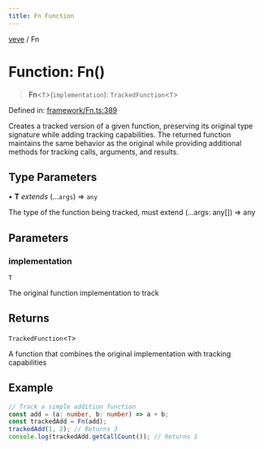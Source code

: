 ```yaml
---
title: Fn Function
---
```


[veve](./Types) / Fn


# Function: Fn()

> **Fn**\<`T`\>(`implementation`): `TrackedFunction`\<`T`\>

Defined in: [framework/Fn.ts:389](https://github.com/tinytools-oss/veve/blob/be5b78158f59e7a302962ea6dd3ce70d92b54d39/src/framework/Fn.ts#L389)

Creates a tracked version of a given function, preserving its original type signature while
adding tracking capabilities. The returned function maintains the same behavior as the original
while providing additional methods for tracking calls, arguments, and results.

## Type Parameters

• **T** *extends* (...`args`) => `any`

The type of the function being tracked, must extend (...args: any[]) => any

## Parameters

### implementation

`T`

The original function implementation to track

## Returns

`TrackedFunction`\<`T`\>

A function that combines the original implementation with tracking capabilities

## Example

```ts
// Track a simple addition function
const add = (a: number, b: number) => a + b;
const trackedAdd = Fn(add);
trackedAdd(1, 2); // Returns 3
console.log(trackedAdd.getCallCount()); // Returns 1
```
